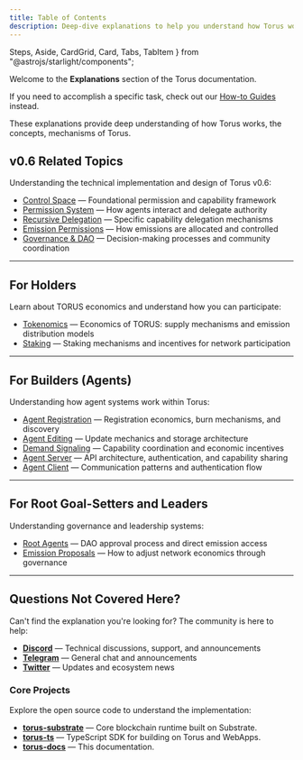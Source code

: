 ```yaml
---
title: Table of Contents
description: Deep-dive explanations to help you understand how Torus works under the hood.
---
```

  Steps,
  Aside,
  CardGrid,
  Card,
  Tabs,
  TabItem
} from "@astrojs/starlight/components";

Welcome to the **Explanations** section of the Torus documentation.

If you need to accomplish a specific task, check out our [How-to Guides](https://docs.torus.network/how-to-guides/table-of-contents/) instead.   

These explanations provide deep understanding of how Torus works, the concepts, mechanisms of Torus.   

## v0.6 Related Topics

Understanding the technical implementation and design of Torus v0.6:

- [Control Space](https://docs.torus.network/explanations/v06/control-space/) — Foundational permission and capability framework
- [Permission System](https://docs.torus.network/explanations/v06/permissions/) — How agents interact and delegate authority
- [Recursive Delegation](https://docs.torus.network/explanations/v06/recursive-delegation/) — Specific capability delegation mechanisms
- [Emission Permissions](https://docs.torus.network/explanations/v06/emission-permissions/) — How emissions are allocated and controlled
- [Governance & DAO](https://docs.torus.network/explanations/v06/governance-dao/) — Decision-making processes and community coordination

---

## For Holders


Learn about TORUS economics and understand how you can participate:

- [Tokenomics](https://docs.torus.network/explanations/holders/tokenomics/) — Economics of TORUS: supply mechanisms and emission distribution models
- [Staking](https://docs.torus.network/explanations/holders/staking/) — Staking mechanisms and incentives for network participation


---

## For Builders (Agents)

Understanding how agent systems work within Torus:

- [Agent Registration](https://docs.torus.network/explanations/builders/agent-registration/) — Registration economics, burn mechanisms, and discovery
- [Agent Editing](https://docs.torus.network/explanations/builders/agent-editing/) — Update mechanics and storage architecture
- [Demand Signaling](https://docs.torus.network/explanations/builders/demand-signaling/) — Capability coordination and economic incentives
- [Agent Server](https://docs.torus.network/explanations/builders/agent-server/) — API architecture, authentication, and capability sharing
- [Agent Client](https://docs.torus.network/explanations/builders/agent-client/) — Communication patterns and authentication flow

---

## For Root Goal-Setters and Leaders

Understanding governance and leadership systems:

- [Root Agents](https://docs.torus.network/explanations/goal-leaders/root-agents/) — DAO approval process and direct emission access
- [Emission Proposals](https://docs.torus.network/explanations/goal-leaders/emission-proposals/) — How to adjust network economics through governance

---


## Questions Not Covered Here?

Can't find the explanation you're looking for? The community is here to help:

- **[Discord](https://discord.gg/torus)** — Technical discussions, support, and announcements
- **[Telegram](https://t.me/torusnetwork)** — General chat and announcements
- **[Twitter](https://x.com/torus_network)** — Updates and ecosystem news

### Core Projects

Explore the open source code to understand the implementation:

- **[torus-substrate](https://github.com/renlabs-dev/torus-substrate)** — Core blockchain runtime built on Substrate.
- **[torus-ts](https://github.com/renlabs-dev/torus-ts)** — TypeScript SDK for building on Torus and WebApps.
- **[torus-docs](https://github.com/renlabs-dev/torus-docs)** — This documentation.